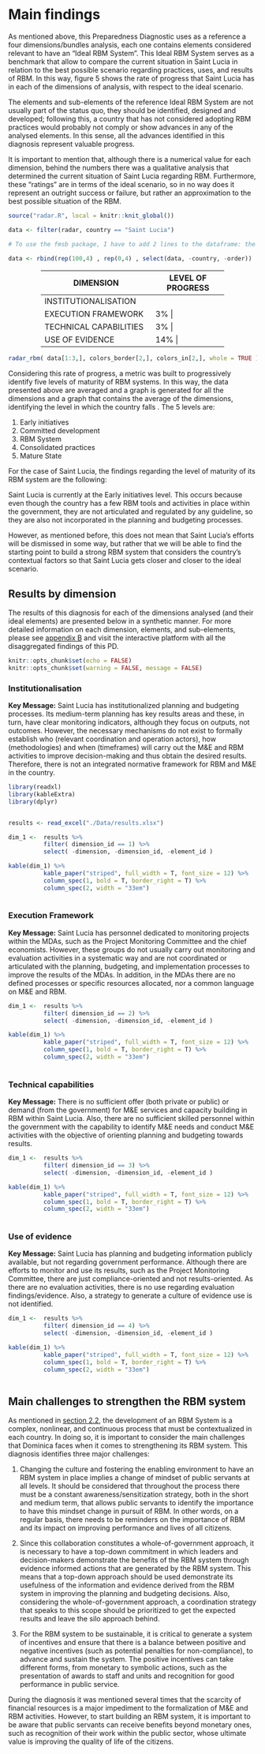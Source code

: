# Main findings {#section5}

As mentioned above, this Preparedness Diagnostic uses as a reference a four dimensions/bundles analysis, each one contains elements considered relevant to have an "Ideal RBM System". This Ideal RBM System serves as a benchmark that allow to compare the current situation in Saint Lucia in relation to the best possible scenario regarding practices, uses, and results of RBM. In this way, figure 5 shows the rate of progress that Saint Lucia has in each of the dimensions of analysis, with respect to the ideal scenario. 

The elements and sub-elements of the reference Ideal RBM System are not usually part of the status quo, they should be identified, designed and developed; following this, a country that has not considered adopting RBM practices would probably not comply or show advances in any of the analysed elements. In this sense, all the advances identified in this diagnosis represent valuable progress.

It is important to mention that, although there is a numerical value for each dimension, behind the numbers there was a qualitative analysis that determined the current situation of Saint Lucia regarding RBM. Furthermore, these "ratings" are in terms of the ideal scenario, so in no way does it represent an outright success or failure, but rather an approximation to the best possible situation of the RBM.

```r
source("radar.R", local = knitr::knit_global())

data <- filter(radar, country == "Saint Lucia")

# To use the fmsb package, I have to add 2 lines to the dataframe: the max and min of each topic to show on the plot
  
data <- rbind(rep(100,4) , rep(0,4) , select(data, -country, -order))

```

<center>
+---------------------------+------------------------+
| DIMENSION                 | LEVEL OF PROGRESS      | 
+===========================+========================+
| INSTITUTIONALISATION      |    9%      | 
+---------------------------+-------------+
| EXECUTION FRAMEWORK       |    3%      | 
+---------------------------+-------------+
| TECHNICAL CAPABILITIES    |    3%      | 
+---------------------------+-------------+
| USE OF EVIDENCE           |    14%     | 
+---------------------------+-------------+

</center>

```r
radar_rbm( data[1:3,], colors_border[2,], colors_in[2,], whole = TRUE )
```

Considering this rate of progress, a metric was built to progressively identify five levels of maturity of RBM systems. In this way, the data presented above are averaged and a graph is generated for all the dimensions and a graph that contains the average of the dimensions, identifying the level in which the country falls . The 5 levels are:

1.	Early initiatives
2.	Committed development
3.	RBM System
4.	Consolidated practices
5.	Mature State

For the case of Saint Lucia, the findings regarding the level of maturity of its RBM system are the following:

Saint Lucia is currently at the Early initiatives level. This occurs because even though the country has a few RBM tools and activities in place within the government, they are not articulated and regulated by any guideline, so they are also not incorporated in the planning and budgeting processes. 

However, as mentioned before, this does not mean that Saint Lucia's efforts will be dismissed in some way, but rather that we will be able to find the starting point to build a strong RBM system that considers the country's contextual factors so that Saint Lucia gets closer and closer to the ideal scenario.



##	Results by dimension 

The results of this diagnosis for each of the dimensions analysed (and their ideal elements) are presented below in a synthetic manner. For more detailed information on each dimension, elements, and sub-elements, please see [appendix B](#appendixB) and visit the interactive platform with all the disaggregated findings of this PD.


```r
knitr::opts_chunk$set(echo = FALSE)
knitr::opts_chunk$set(warning = FALSE, message = FALSE) 
```

### Institutionalisation 

:::dim1
**Key Message:**
Saint Lucia has institutionalized planning and budgeting processes. Its medium-term planning has key results areas and these, in turn, have clear monitoring indicators, although they focus on outputs, not outcomes. However, the necessary mechanisms do not exist to formally establish who (relevant coordination and operation actors), how (methodologies) and when (timeframes) will carry out the M&E and RBM activities to improve decision-making and thus obtain the desired results. Therefore, there is not an integrated normative framework for RBM and M&E in the country.
:::

```r
library(readxl)
library(kableExtra)
library(dplyr)


results <- read_excel("./Data/results.xlsx")

dim_1 <-  results %>% 
          filter( dimension_id == 1) %>% 
          select( -dimension, -dimension_id, -element_id ) 

kable(dim_1) %>%
          kable_paper("striped", full_width = T, font_size = 12) %>%
          column_spec(1, bold = T, border_right = T) %>%
          column_spec(2, width = "33em")
          

```


### Execution Framework 

:::dim2
**Key Message:**
Saint Lucia has personnel dedicated to monitoring projects within the MDAs, such as the Project Monitoring Committee and the chief economists. However, these groups do not usually carry out monitoring and evaluation activities in a systematic way and are not coordinated or articulated with the planning, budgeting, and implementation processes to improve the results of the MDAs. In addition, in the MDAs there are no defined processes or specific resources allocated, nor a common language on M&E and RBM.
:::




```r
dim_1 <-  results %>% 
          filter( dimension_id == 2) %>% 
          select( -dimension, -dimension_id, -element_id ) 

kable(dim_1) %>%
          kable_paper("striped", full_width = T, font_size = 12) %>%
          column_spec(1, bold = T, border_right = T) %>%
          column_spec(2, width = "33em")
          

```


### Technical capabilities


:::dim3
**Key Message:**
There is no sufficient offer (both private or public) or demand (from the government) for M&E services and capacity building in RBM within Saint Lucia. Also, there are no sufficient skilled personnel within the government with the capability to identify M&E needs and conduct M&E activities with the objective of orienting planning and budgeting towards results.
:::


```r

dim_1 <-  results %>% 
          filter( dimension_id == 3) %>% 
          select( -dimension, -dimension_id, -element_id ) 

kable(dim_1) %>%
          kable_paper("striped", full_width = T, font_size = 12) %>%
          column_spec(1, bold = T, border_right = T) %>%
          column_spec(2, width = "33em")
          

```


### Use of evidence


:::dim4
**Key Message:**
Saint Lucia has planning and budgeting information publicly available, but not regarding government performance. Although there are efforts to monitor and use its results, such as the Project Monitoring Committee, there are just compliance-oriented and not results-oriented. As there are no evaluation activities, there is no use regarding evaluation findings/evidence. Also, a strategy to generate a culture of evidence use is not identified.
:::


```r

dim_1 <-  results %>% 
          filter( dimension_id == 4) %>% 
          select( -dimension, -dimension_id, -element_id ) 

kable(dim_1) %>%
          kable_paper("striped", full_width = T, font_size = 12) %>%
          column_spec(1, bold = T, border_right = T) %>%
          column_spec(2, width = "33em")
          

```

##	Main challenges to strengthen the RBM system

As mentioned in [section 2.2](#section2), the development of an RBM System is a complex, nonlinear, and continuous process that must be contextualized in each country. In doing so, it is important to consider the main challenges that Dominica faces when it comes to strengthening its RBM system. This diagnosis identifies three major challenges:

1. Changing the culture and fostering the enabling environment to have an RBM system in place implies a change of mindset of public servants at all levels. It should be considered that throughout the process there must be a constant awareness/sensitization strategy, both in the short and medium term, that allows public servants to identify the importance to have this mindset change in pursuit of RBM. In other words, on a regular basis, there needs to be reminders on the importance of RBM and its impact on improving performance and lives of all citizens. 

2. Since this collaboration constitutes a whole-of-government approach, it is necessary to have a top-down commitment in which leaders and decision-makers demonstrate the benefits of the RBM system through evidence informed actions that are generated by the RBM system. This means that a top-down approach should be used demonstrate its usefulness of the information and evidence derived from the RBM system in improving the planning and budgeting decisions. Also, considering the whole-of-government approach, a coordination strategy that speaks to this scope should be prioritized to get the expected results and leave the silo approach behind.

3. For the RBM system to be sustainable, it is critical to generate a system of incentives and ensure that there is a balance between positive and negative incentives (such as potential penalties for non-compliance), to advance and sustain the system. The positive incentives can take different forms, from monetary to symbolic actions, such as the presentation of awards to staff and units and recognition for good performance in public service.

During the diagnosis it was mentioned several times that the scarcity of financial resources is a major impediment to the formalization of M&E and RBM activities. However, to start building an RBM system, it is important to be aware that public servants can receive benefits beyond monetary ones, such as recognition of their work within the public sector, whose ultimate value is improving the quality of life of the citizens.






